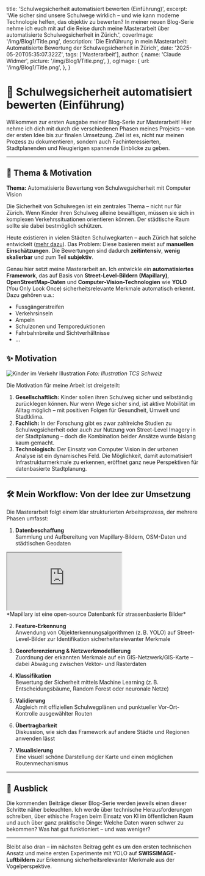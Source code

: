 
  title: 'Schulwegsicherheit automatisiert bewerten (Einführung)',
  excerpt: 'Wie sicher sind unsere Schulwege wirklich – und wie kann moderne Technologie helfen, das objektiv zu bewerten? In meiner neuen Blog-Serie nehme ich euch mit auf die Reise durch meine Masterarbeit über automatisierte Schulwegsicherheit in Zürich.',
  coverImage: '/img/Blog1/Title.png',
  description: 'Die Einführung in mein Masterarbeit: Automatisierte Bewertung der Schulwegsicherheit in Zürich',
  date: '2025-05-20T05:35:07.322Z',
  tags: ['Masterarbeit'],
  author: {
    name: 'Claude Widmer',
    picture: '/img/Blog1/Title.png',
  },
  ogImage: {
    url: '/img/Blog1/Title.png',
  },
}

# 🚸 Schulwegsicherheit automatisiert bewerten (Einführung)

Willkommen zur ersten Ausgabe meiner Blog-Serie zur Masterarbeit! Hier nehme ich dich mit durch die verschiedenen Phasen meines Projekts – von der ersten Idee bis zur finalen Umsetzung. Ziel ist es, nicht nur meinen Prozess zu dokumentieren, sondern auch Fachinteressierten, Stadtplanenden und Neugierigen spannende Einblicke zu geben.

---

## 🏫 Thema & Motivation

**Thema:** Automatisierte Bewertung von Schulwegsicherheit mit Computer Vision

Die Sicherheit von Schulwegen ist ein zentrales Thema – nicht nur für Zürich. Wenn Kinder ihren Schulweg alleine bewältigen, müssen sie sich in komplexen Verkehrssituationen orientieren können. Der städtische Raum sollte sie dabei bestmöglich schützen.

Heute existieren in vielen Städten Schulwegkarten – auch Zürich hat solche entwickelt ([mehr dazu](https://www.stadt-zuerich.ch/schulen/de/organisation/schulwegsicherheit.html)). Das Problem: Diese basieren meist auf **manuellen Einschätzungen**. Die Bewertungen sind dadurch **zeitintensiv**, **wenig skalierbar** und zum Teil **subjektiv**.

Genau hier setzt meine Masterarbeit an. Ich entwickle ein **automatisiertes Framework**, das auf Basis von **Street-Level-Bildern (Mapillary)**, **OpenStreetMap-Daten** und **Computer-Vision-Technologien** wie **YOLO** (You Only Look Once) sicherheitsrelevante Merkmale automatisch erkennt. Dazu gehören u.a.:

- Fussgängerstreifen
- Verkehrsinseln
- Ampeln
- Schulzonen und Temporeduktionen
- Fahrbahnbreite und Sichtverhältnisse
- ...

## ✨ Motivation

![Kinder im Verkehr Illustration](https://www.tcs.ch/mam/Digital-Media/Images/Illustrations/weblication/wThumbnails/die-strasse-und-ich-fussgaengerstreifen-9514cd287b1cc43g2a3d1ddd6e5be85b.webp)
*Foto: Illustration TCS Schweiz*

Die Motivation für meine Arbeit ist dreigeteilt:

1. **Gesellschaftlich:** Kinder sollen ihren Schulweg sicher und selbständig zurücklegen können. Nur wenn Wege sicher sind, ist aktive Mobilität im Alltag möglich – mit positiven Folgen für Gesundheit, Umwelt und Stadtklima.
2. **Fachlich:** In der Forschung gibt es zwar zahlreiche Studien zu Schulwegsicherheit oder auch zur Nutzung von Street-Level Imagery in der Stadtplanung – doch die Kombination beider Ansätze wurde bislang kaum gemacht.
3. **Technologisch:** Der Einsatz von Computer Vision in der urbanen Analyse ist ein dynamisches Feld. Die Möglichkeit, damit automatisiert Infrastrukturmerkmale zu erkennen, eröffnet ganz neue Perspektiven für datenbasierte Stadtplanung.


---

## 🛠️ Mein Workflow: Von der Idee zur Umsetzung

Die Masterarbeit folgt einem klar strukturierten Arbeitsprozess, der mehrere Phasen umfasst:

1. **Datenbeschaffung**  
   Sammlung und Aufbereitung von Mapillary-Bildern, OSM-Daten und städtischen Geodaten

<RevealBox title="Beispiel: Mapillary-Viewer">
<div style={{ width: '100%', maxWidth: '900px', margin: '0', aspectRatio: '16/9' }}>
  <iframe
    src="https://www.mapillary.com/embed?map_style=Mapillary%20light&image_key=1453935251611353&x=0.5&y=0.5&style=split"
    allowFullScreen
    style={{ width: '100%', height: '100%', minHeight: '350px', border: 'none', borderRadius: '12px', boxShadow: '0 2px 16px rgba(0,0,0,0.12)' }}
  ></iframe>
</div>
*Mapillary ist eine open-source Datenbank für strassenbasierte Bilder*
</RevealBox>

2. **Feature-Erkennung**  
   Anwendung von Objekterkennungsalgorithmen (z. B. YOLO) auf Street-Level-Bilder zur Identifikation sicherheitsrelevanter Merkmale

3. **Georeferenzierung & Netzwerkmodellierung**  
   Zuordnung der erkannten Merkmale auf ein GIS-Netzwerk/GIS-Karte – dabei Abwägung zwischen Vektor- und Rasterdaten

4. **Klassifikation**  
   Bewertung der Sicherheit mittels Machine Learning (z. B. Entscheidungsbäume, Random Forest oder neuronale Netze)

5. **Validierung**  
   Abgleich mit offiziellen Schulwegplänen und punktueller Vor-Ort-Kontrolle ausgewählter Routen

6. **Übertragbarkeit**  
   Diskussion, wie sich das Framework auf andere Städte und Regionen anwenden lässt

7. **Visualisierung**  
   Eine visuell schöne Darstellung der Karte und einen möglichen Routenmechanismus

---

## 🔭 Ausblick

Die kommenden Beiträge dieser Blog-Serie werden jeweils einen dieser Schritte näher beleuchten. Ich werde über technische Herausforderungen schreiben, über ethische Fragen beim Einsatz von KI im öffentlichen Raum und auch über ganz praktische Dinge: Welche Daten waren schwer zu bekommen? Was hat gut funktioniert – und was weniger?

---

Bleibt also dran – im nächsten Beitrag geht es um den ersten technischen Ansatz und meine ersten Experimente mit YOLO auf **SWISSIMAGE-Luftbildern** zur Erkennung sicherheitsrelevanter Merkmale aus der Vogelperspektive.
